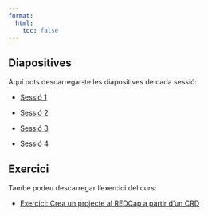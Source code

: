 ```yaml
---
format: 
  html:
    toc: false
---
```


## Diapositives

Aquí pots descarregar-te les diapositives de cada sessió:

- [Sessió 1](WWW/Sessio1.pdf){.btn}

- [Sessió 2](WWW/Sessio2.pdf){.btn}

- [Sessió 3](WWW/Sessio3.pdf){.btn}

- [Sessió 4](WWW/Sessio4.pdf){.btn}

## Exercici

També podeu descarregar l'exercici del curs:

- [Exercici: Crea un projecte al REDCap a partir d'un CRD](WWW/Exercici.pdf){.btn}